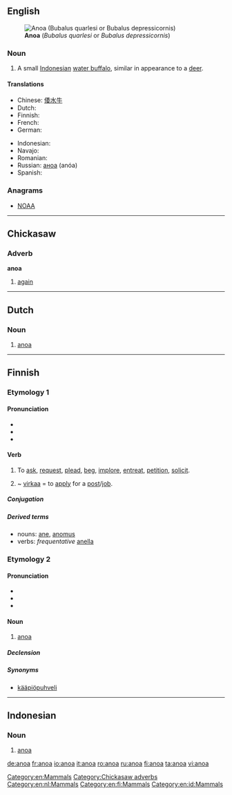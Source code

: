 {{wikipedia}}
==English==
[[Image:Anoa 3.jpg|right|thumb|'''Anoa''' (''Bubalus quarlesi'' or ''Bubalus depressicornis'')]]

===Noun===
{{en-noun}}

# A small [[Indonesian]] [[water buffalo]], similar in appearance to a [[deer]].

====Translations====
{{trans-top|a small Indonesian water buffalo}}
* Chinese: [[倭水牛]]
* Dutch: {{t-|nl|anoa}}
* Finnish: {{t+|fi|anoa}}
* French: {{t+|fr|anoa}}
* German: {{t-|de|Anoa}}
{{trans-mid}}
* Indonesian: {{t-|id|anoa|xs=Indonesian}}
* Navajo: {{tø|nv|hodíłchʼil ayáníchilí}}
* Romanian: {{t+|ro|anoa|m}}
* Russian: [[аноа]] (anóa) {{m}}
* Spanish: {{t-|es|anoa|m}}
{{trans-bottom}}

===Anagrams===
* [[NOAA#English|NOAA]]

[[Category:en:Mammals]]

----

==Chickasaw==

===Adverb===
'''anoa'''

# [[again]]

[[Category:Chickasaw adverbs]]

----

==Dutch==

===Noun===
{{nl-noun|g=m|anoa's|dim=*}}

# [[#English|anoa]]

[[Category:en:nl:Mammals]]

----

==Finnish==
{{Finnish index|a|n}}

===Etymology 1===

====Pronunciation====
* {{hyphenation|a|no|a}}
* {{rhymes|ɑnoɑ|lang=fi}}
* {{IPA|lang=fi|/ˈɑnoɑˣ/}}

====Verb====
{{infl|fi|verb}}

# {{transitive}} To [[ask]], [[request]], [[plead]], [[beg]], [[implore]], [[entreat]], [[petition]], [[solicit]].
# {{transitive}} ~ [[virka]]a = to [[apply]] for a [[post]]/[[job]].

=====Conjugation=====
{{fi-conj-sanoa|an}}

=====Derived terms=====
* nouns: [[ane#Finnish|ane]], [[anomus]]
* verbs: ''frequentative'' [[anella]]

===Etymology 2===

====Pronunciation====
* {{hyphenation|a|no|a}}
* {{rhymes|ɑnoɑ|lang=fi}}
* {{IPA|lang=fi|/ˈɑnoɑ/}}

====Noun====
{{fi-noun}}

# [[#English|anoa]]

=====Declension=====
{{fi-decl-kulkija|ano|a|}}

=====Synonyms=====
* [[kääpiöpuhveli]]

[[Category:en:fi:Mammals]]

----

==Indonesian==
{{wikipedia|lang=id}}

===Noun===
{{infl|id|noun}}

# [[anoa]]

[[Category:en:id:Mammals]]

[[de:anoa]]
[[fr:anoa]]
[[io:anoa]]
[[it:anoa]]
[[ro:anoa]]
[[ru:anoa]]
[[fi:anoa]]
[[ta:anoa]]
[[vi:anoa]]